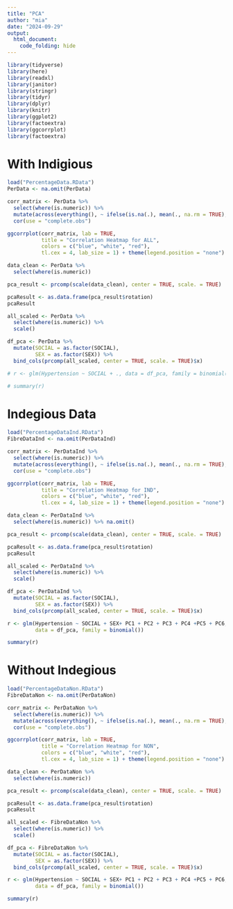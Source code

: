```yaml
---
title: "PCA"
author: "mia"
date: "2024-09-29"
output:
  html_document:
    code_folding: hide
---
```

```r
library(tidyverse)
library(here)      
library(readxl)    
library(janitor)   
library(stringr)   
library(tidyr)     
library(dplyr)
library(knitr)
library(ggplot2)
library(factoextra)
library(ggcorrplot)
library(factoextra)
```
# With Indigious
```r
load("PercentageData.RData")
PerData <- na.omit(PerData)
```

```r
corr_matrix <- PerData %>%
  select(where(is.numeric)) %>%
  mutate(across(everything(), ~ ifelse(is.na(.), mean(., na.rm = TRUE), .))) %>%
  cor(use = "complete.obs")

ggcorrplot(corr_matrix, lab = TRUE, 
           title = "Correlation Heatmap for ALL", 
           colors = c("blue", "white", "red"),
           tl.cex = 4, lab_size = 1) + theme(legend.position = "none")  
```

```r
data_clean <- PerData %>%
  select(where(is.numeric))

pca_result <- prcomp(scale(data_clean), center = TRUE, scale. = TRUE)

pcaResult <- as.data.frame(pca_result$rotation)
pcaResult
```

```r
all_scaled <- PerData %>%
  select(where(is.numeric)) %>%
  scale()

df_pca <- PerData %>%
  mutate(SOCIAL = as.factor(SOCIAL), 
         SEX = as.factor(SEX)) %>%
  bind_cols(prcomp(all_scaled, center = TRUE, scale. = TRUE)$x)

# r <- glm(Hypertension ~ SOCIAL + ., data = df_pca, family = binomial())

# summary(r)
```
# Indegious Data
```r
load("PercentageDataInd.RData")
FibreDataInd <- na.omit(PerDataInd)
```

```r
corr_matrix <- PerDataInd %>%
  select(where(is.numeric)) %>%
  mutate(across(everything(), ~ ifelse(is.na(.), mean(., na.rm = TRUE), .))) %>%
  cor(use = "complete.obs")

ggcorrplot(corr_matrix, lab = TRUE, 
           title = "Correlation Heatmap for IND", 
           colors = c("blue", "white", "red"),
           tl.cex = 4, lab_size = 1) + theme(legend.position = "none")  
```

```r
data_clean <- PerDataInd %>%
  select(where(is.numeric)) %>% na.omit()

pca_result <- prcomp(scale(data_clean), center = TRUE, scale. = TRUE)

pcaResult <- as.data.frame(pca_result$rotation)
pcaResult
```

```r
all_scaled <- PerDataInd %>%
  select(where(is.numeric)) %>%
  scale()

df_pca <- PerDataInd %>%
  mutate(SOCIAL = as.factor(SOCIAL), 
         SEX = as.factor(SEX)) %>%
  bind_cols(prcomp(all_scaled, center = TRUE, scale. = TRUE)$x)

r <- glm(Hypertension ~ SOCIAL + SEX+ PC1 + PC2 + PC3 + PC4 +PC5 + PC6, 
         data = df_pca, family = binomial())

summary(r)
```
# Without Indegious
```r
load("PercentageDataNon.RData")
FibreDataNon <- na.omit(PerDataNon)
```

```r
corr_matrix <- PerDataNon %>%
  select(where(is.numeric)) %>%
  mutate(across(everything(), ~ ifelse(is.na(.), mean(., na.rm = TRUE), .))) %>%
  cor(use = "complete.obs")

ggcorrplot(corr_matrix, lab = TRUE, 
           title = "Correlation Heatmap for NON", 
           colors = c("blue", "white", "red"),
           tl.cex = 4, lab_size = 1) + theme(legend.position = "none")  
```

```r
data_clean <- PerDataNon %>%
  select(where(is.numeric))

pca_result <- prcomp(scale(data_clean), center = TRUE, scale. = TRUE)

pcaResult <- as.data.frame(pca_result$rotation)
pcaResult
```

```r
all_scaled <- FibreDataNon %>%
  select(where(is.numeric)) %>%
  scale()

df_pca <- FibreDataNon %>%
  mutate(SOCIAL = as.factor(SOCIAL), 
         SEX = as.factor(SEX)) %>%
  bind_cols(prcomp(all_scaled, center = TRUE, scale. = TRUE)$x)

r <- glm(Hypertension ~ SOCIAL + SEX+ PC1 + PC2 + PC3 + PC4 +PC5 + PC6, 
         data = df_pca, family = binomial())

summary(r)
```